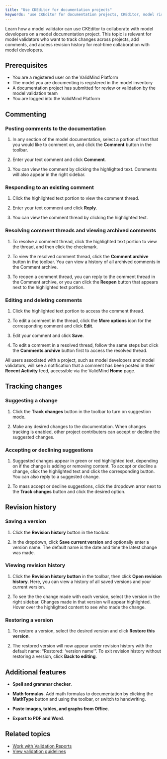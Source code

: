 ```yaml
---
title: "Use CKEditor for documentation projects"
keywords: "use CKEditor for documentation projects, CKEditor, model risk management, ValidMind"
---
```


Learn how a model validator can use CKEditor to collaborate with model developers on a model documentation project. This topic is relevant for model validators who want to track changes across projects, add comments, and access revision history for real-time collaboration with model developers.


## Prerequisites

* You are a registered user on the ValidMind Platform
* The model you are documenting is registered in the model inventory
* A documentation project has submitted for review or validation by the model validation team 
* You are logged into the ValidMind Platform

## Commenting

### Posting comments to the documentation

1. In any section of the model documentation, select a portion of text that you would like to comment on, and click the **Comment** button in the toolbar.

<!--- **Add image or gif of highlighting text and clicking on comment icon** --->

2. Enter your text comment and click **Comment**.

3. You can view the comment by clicking the highlighted text. Comments will also appear in the right sidebar.

### Responding to an existing comment

1. Click the highlighted text portion to view the comment thread.

2. Enter your text comment and click **Reply**.

3. You can view the comment thread by clicking the highlighted text.

### Resolving comment threads and viewing archived comments

1. To resolve a comment thread, click the highlighted text portion to view the thread, and then click the checkmark.

<!--- **Add image or gif** --->

2. To view the resolved comment thread, click the **Comment archive** button in the toolbar. You can view a history of all archived comments in the Comment archive.

3. To reopen a comment thread, you can reply to the comment thread in the Comment archive, or you can click the **Reopen** button that appears next to the highlighted text portion.

### Editing and deleting comments

1. Click the highlighted text portion to access the comment thread.

2. To edit a comment in the thread, click the **More options** icon for the corresponding comment and click **Edit**.

3. Edit your comment and click **Save**.

4. To edit a comment in a resolved thread, follow the same steps but click the **Comments archive** button first to access the resolved thread.

::: {.column-margin}
::: {.callout-tip}
<!--replace this later -->
All users associated with a project, such as model developers and model validators, will see a notification that a comment has been posted in their **Recent Activity** feed, accessible via the ValidMind **Home** page.
:::
:::

## Tracking changes

### Suggesting a change

1. Click the **Track changes** button in the toolbar to turn on suggestion mode.

2. Make any desired changes to the documentation. When changes tracking is enabled, other project contributers can accept or decline the suggested changes.

### Accepting or declining suggestions

1. Suggested changes appear in green or red highlighted text, depending on if the change is adding or removing content. To accept or decline a change, click the highlighted text and click the corresponding button. You can also reply to a suggested change.

2. To mass accept or decline suggestions, click the dropdown arror next to the **Track changes** button and click the desired option.

## Revision history

### Saving a version

1. Click the **Revision history** button in the toolbar.

2. In the dropdown, click **Save current version** and optionally enter a version name. The default name is the date and time the latest change was made.

### Viewing revision history

1. Click the **Revision history button** in the toolbar, then click **Open revision history**. Here, you can view a history of all saved versions and your current version.

2. To see the the change made with each version, select the version in the right sidebar. Changes made in that version will appear highlighted. Hover over the highlighted content to see who made the change.

### Restoring a version

1. To restore a version, select the desired version and click **Restore this version**.

2. The restored version will now appear under revision history with the default name: "Restored: 'version name'". To exit revision history without restoring a version, click **Back to editing**.

## Additional features

- **Spell and grammar checker**.

- **Math formulas**. Add math formulas to documentation by clicking the **MathType** button and using the toolbar, or switch to handwriting.

- **Paste images, tables, and graphs from Office**.

- **Export to PDF and Word**.
<!---
## Troubleshooting

[Include any common issues or errors that may arise during the task and how to resolve them.]
---> 

## Related topics

* [Work with Validation Reports](work-with-validation-reports.qmd)
<!---* [Create project findings](create-project-findings.qmd)
* [Manage project findings](manage-project-findings.qmd)--->
* [View validation guidelines](view-validation-guidelines.qmd)
